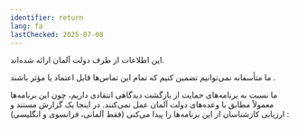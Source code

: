 ```yaml
---
identifier: return
lang: fa
lastChecked: 2025-07-08
---
```

این اطلاعات از طرف دولت آلمان ارائه شده‌اند.

<ExternalShortLink identifier="return" />

ما متأسفانه نمی‌توانیم تضمین کنیم که تمام این تماس‌ها قابل اعتماد یا مؤثر باشند
.

ما نسبت به برنامه‌های حمایت از بازگشت دیدگاهی انتقادی داریم، چون این برنامه‌ها معمولاً مطابق با وعده‌های دولت آلمان عمل نمی‌کنند. در اینجا یک گزارش مستند و ارزیابی کارشناسان از این برنامه‌ها را پیدا می‌کنی
(فقط آلمانی، فرانسوی و انگلیسی)
:
<ExternalShortLink identifier="return-watch" />
